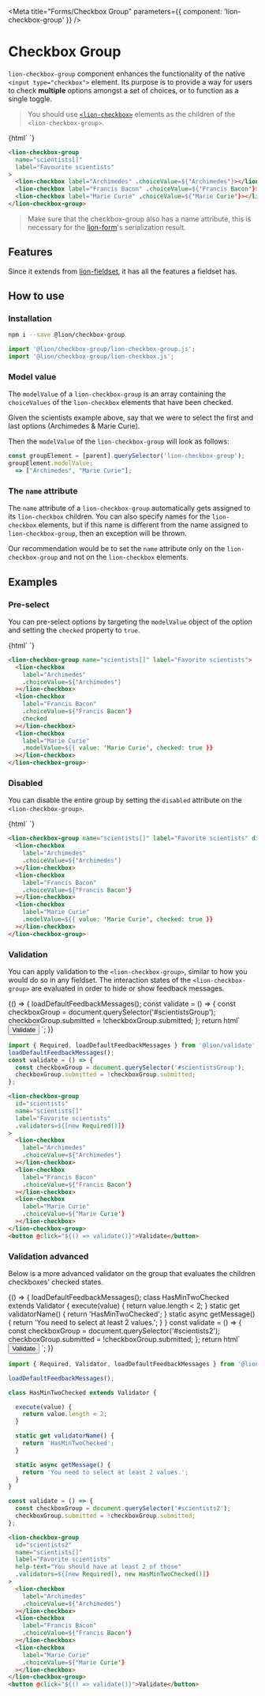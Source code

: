 

<Meta title="Forms/Checkbox Group" parameters={{ component: 'lion-checkbox-group' }} />

# Checkbox Group

`lion-checkbox-group` component enhances the functionality of the native `<input type="checkbox">` element.
Its purpose is to provide a way for users to check **multiple** options amongst a set of choices, or to function as a single toggle.

> You should use <a href="https://github.com/ing-bank/lion/tree/master/packages/checkbox" target="_blank">`<lion-checkbox>`</a> elements as the children of the `<lion-checkbox-group>`.

<Story name="Default">
  {html`
    <lion-checkbox-group
      name="scientists[]"
      label="Favorite scientists"
    >
      <lion-checkbox label="Archimedes" .choiceValue=${'Archimedes'}></lion-checkbox>
      <lion-checkbox label="Francis Bacon" .choiceValue=${'Francis Bacon'}></lion-checkbox>
      <lion-checkbox label="Marie Curie" .choiceValue=${'Marie Curie'}></lion-checkbox>
    </lion-checkbox-group>
  `}
</Story>

```html
<lion-checkbox-group
  name="scientists[]"
  label="Favourite scientists"
>
  <lion-checkbox label="Archimedes" .choiceValue=${'Archimedes'}></lion-checkbox>
  <lion-checkbox label="Francis Bacon" .choiceValue=${'Francis Bacon'}></lion-checkbox>
  <lion-checkbox label="Marie Curie" .choiceValue=${'Marie Curie'}></lion-checkbox>
</lion-checkbox-group>
```

> Make sure that the checkbox-group also has a name attribute, this is necessary for the [lion-form](?path=/docs/forms-form-overview--page)'s serialization result.

## Features

Since it extends from [lion-fieldset](?path=/docs/forms-fieldset-overview--page), it has all the features a fieldset has.

## How to use

### Installation

```sh
npm i --save @lion/checkbox-group
```

```js
import '@lion/checkbox-group/lion-checkbox-group.js';
import '@lion/checkbox-group/lion-checkbox.js';
```

### Model value

The `modelValue` of a `lion-checkbox-group` is an array containing the `choiceValues` of the `lion-checkbox` elements that have been checked.

Given the scientists example above, say that we were to select the first and last options (Archimedes & Marie Curie).

Then the `modelValue` of the `lion-checkbox-group` will look as follows:

```js
const groupElement = [parent].querySelector('lion-checkbox-group');
groupElement.modelValue;
  => ["Archimedes", "Marie Curie"];
```

### The `name` attribute

The `name` attribute of a `lion-checkbox-group` automatically gets assigned to its `lion-checkbox` children. You can also specify names for the `lion-checkbox` elements, but if this name is different from the name assigned to `lion-checkbox-group`, then an exception will be thrown.

Our recommendation would be to set the `name` attribute only on the `lion-checkbox-group` and not on the `lion-checkbox` elements.

## Examples

### Pre-select

You can pre-select options by targeting the `modelValue` object of the option and setting the `checked` property to `true`.

<Story name="Pre-select">
  {html`
    <lion-checkbox-group name="scientists" label="Favorite scientists">
      <lion-checkbox
        label="Archimedes"
        .choiceValue=${'Archimedes'}
      ></lion-checkbox>
      <lion-checkbox
        label="Francis Bacon"
        .choiceValue=${'Francis Bacon'}
        checked
      ></lion-checkbox>
      <lion-checkbox
        label="Marie Curie"
        .modelValue=${{ value: 'Marie Curie', checked: true }}
      ></lion-checkbox>
    </lion-checkbox-group>
  `}
</Story>

```html
<lion-checkbox-group name="scientists[]" label="Favorite scientists">
  <lion-checkbox
    label="Archimedes"
    .choiceValue=${'Archimedes'}
  ></lion-checkbox>
  <lion-checkbox
    label="Francis Bacon"
    .choiceValue=${'Francis Bacon'}
    checked
  ></lion-checkbox>
  <lion-checkbox
    label="Marie Curie"
    .modelValue=${{ value: 'Marie Curie', checked: true }}
  ></lion-checkbox>
</lion-checkbox-group>
```

### Disabled

You can disable the entire group by setting the `disabled` attribute on the `<lion-checkbox-group>`.

<Story name="Disabled">
  {html`
    <lion-checkbox-group name="scientists[]" label="Favorite scientists" disabled>
      <lion-checkbox
        label="Archimedes"
        .choiceValue=${'Archimedes'}
      ></lion-checkbox>
      <lion-checkbox
        label="Francis Bacon"
        .choiceValue=${'Francis Bacon'}
      ></lion-checkbox>
      <lion-checkbox
        label="Marie Curie"
        .modelValue=${{ value: 'Marie Curie', checked: true }}
      ></lion-checkbox>
    </lion-checkbox-group>
  `}
</Story>

```html
<lion-checkbox-group name="scientists[]" label="Favorite scientists" disabled>
  <lion-checkbox
    label="Archimedes"
    .choiceValue=${'Archimedes'}
  ></lion-checkbox>
  <lion-checkbox
    label="Francis Bacon"
    .choiceValue=${'Francis Bacon'}
  ></lion-checkbox>
  <lion-checkbox
    label="Marie Curie"
    .modelValue=${{ value: 'Marie Curie', checked: true }}
  ></lion-checkbox>
</lion-checkbox-group>
```

### Validation

You can apply validation to the `<lion-checkbox-group>`, similar to how you would do so in any fieldset.
The interaction states of the `<lion-checkbox-group>` are evaluated in order to hide or show feedback messages.

<Story name="Validation">
  {() => {
    loadDefaultFeedbackMessages();
    const validate = () => {
      const checkboxGroup = document.querySelector('#scientistsGroup');
      checkboxGroup.submitted = !checkboxGroup.submitted;
    };
    return html`
      <lion-checkbox-group
        id="scientists"
        name="scientists[]"
        label="Favorite scientists"
        .validators=${[new Required()]}
      >
        <lion-checkbox
          label="Archimedes"
          .choiceValue=${'Archimedes'}
        ></lion-checkbox>
        <lion-checkbox
          label="Francis Bacon"
          .choiceValue=${'Francis Bacon'}
        ></lion-checkbox>
        <lion-checkbox
          label="Marie Curie"
          .choiceValue=${'Marie Curie'}
        ></lion-checkbox>
      </lion-checkbox-group>
      <button @click="${() => validate()}">Validate</button>
    `;
  }}
</Story>

```js
import { Required, loadDefaultFeedbackMessages } from '@lion/validate';
loadDefaultFeedbackMessages();
const validate = () => {
  const checkboxGroup = document.querySelector('#scientistsGroup');
  checkboxGroup.submitted = !checkboxGroup.submitted;
};
```

```html
<lion-checkbox-group
  id="scientists"
  name="scientists[]"
  label="Favorite scientists"
  .validators=${[new Required()]}
>
  <lion-checkbox
    label="Archimedes"
    .choiceValue=${'Archimedes'}
  ></lion-checkbox>
  <lion-checkbox
    label="Francis Bacon"
    .choiceValue=${'Francis Bacon'}
  ></lion-checkbox>
  <lion-checkbox
    label="Marie Curie"
    .choiceValue=${'Marie Curie'}
  ></lion-checkbox>
</lion-checkbox-group>
<button @click="${() => validate()}">Validate</button>
```

### Validation advanced

Below is a more advanced validator on the group that evaluates the children checkboxes' checked states.

<Story name="Validation Advanced">
  {() => {
    loadDefaultFeedbackMessages();
    class HasMinTwoChecked extends Validator {
      execute(value) {
        return value.length < 2;
      }
      static get validatorName() {
        return 'HasMinTwoChecked';
      }
      static async getMessage() {
        return 'You need to select at least 2 values.';
      }
    }
    const validate = () => {
      const checkboxGroup = document.querySelector('#scientists2');
      checkboxGroup.submitted = !checkboxGroup.submitted;
    };
    return html`
      <lion-checkbox-group
        id="scientists2"
        name="scientists[]"
        label="Favorite scientists"
        help-text="You should have at least 2 of those"
        .validators=${[new Required(), new HasMinTwoChecked()]}
      >
        <lion-checkbox
          label="Archimedes"
          .choiceValue=${'Archimedes'}
        ></lion-checkbox>
        <lion-checkbox
          label="Francis Bacon"
          .choiceValue=${'Francis Bacon'}
        ></lion-checkbox>
        <lion-checkbox
          label="Marie Curie"
          .choiceValue=${'Marie Curie'}
        ></lion-checkbox>
      </lion-checkbox-group>
      <button @click="${() => validate()}">Validate</button>
    `;
  }}
</Story>

```js
import { Required, Validator, loadDefaultFeedbackMessages } from '@lion/validate';

loadDefaultFeedbackMessages();

class HasMinTwoChecked extends Validator {

  execute(value) {
    return value.length < 2;
  }

  static get validatorName() {
    return 'HasMinTwoChecked';
  }

  static async getMessage() {
    return 'You need to select at least 2 values.';
  }
}

const validate = () => {
  const checkboxGroup = document.querySelector('#scientists2');
  checkboxGroup.submitted = !checkboxGroup.submitted;
};
```

```html
<lion-checkbox-group
  id="scientists2"
  name="scientists[]"
  label="Favorite scientists"
  help-text="You should have at least 2 of those"
  .validators=${[new Required(), new HasMinTwoChecked()]}
>
  <lion-checkbox
    label="Archimedes"
    .choiceValue=${'Archimedes'}
  ></lion-checkbox>
  <lion-checkbox
    label="Francis Bacon"
    .choiceValue=${'Francis Bacon'}
  ></lion-checkbox>
  <lion-checkbox
    label="Marie Curie"
    .choiceValue=${'Marie Curie'}
  ></lion-checkbox>
</lion-checkbox-group>
<button @click="${() => validate()}">Validate</button>
```
